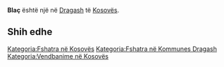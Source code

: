 {{Fshat në 
 | Emri                = Blaç
 | EmriAlt                = 
 | NAME_SHORT_FORM=      
 | NAME_GENERIC=      
 | NAME_SORT_NAME_RO=      BLAC
 | FULL_NAME_RO = Blaç
 | FULL_NAME_ND_RO=Blac
 | SORT_NAME_RG=BLAC
 | FULL_NAME_RG=Blaç
 | FULL_NAME_ND_RG=Blac
 | SRP_NAME_SHORT_FORM=      
 | SRP_NAME_GENERIC=      
 | SRP_NAME_SORT_NAME_RO=      
 | SRP_FULL_NAME_RO = 
 | SRP_FULL_NAME_ND_RO=
 | SRP_SORT_NAME_RG=
 | SRP_FULL_NAME_RG=
 | SRP_FULL_NAME_ND_RG=
 | Emri (Rasa dhanore) = 
 | Figura              = 
 | Shteti              = Kosovo
 | Komuna              = Dragash
 | Kodi postar         = 
 | Sipërfaqja          = 

 | Popullsia           = 

 | Regj. i popullsisë  = 
 | Dend. e popullsisë  = 
 | Faqja zyrtare       = 
 <!--- Koordinatat ----> 
 | Gjerësia            = 42.124167
 | Gjatësia            = 20.735556
 | Lartësia            = 
}}
'''Blaç''' është një [[]] në [[Dragash]] të [[Kosovës]].

<!-- == Gjeografia == -->
<!-- == Historia == -->
<!-- == Demografia == -->
== Shih edhe ==
{{Komuna Dragash}}
{{Kosovo-Administrata-Cung}}

[[Kategoria:Fshatra në Kosovës]]
[[Kategoria:Fshatra në Kommunes Dragash]]
[[Kategoria:Vendbanime në Kosovës]]